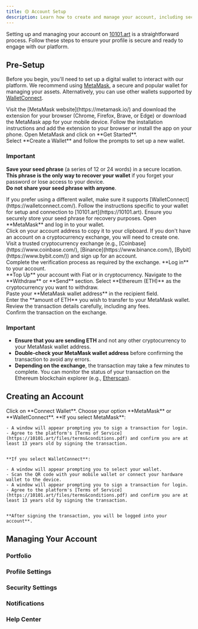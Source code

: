 ```yaml
---
title: 🟡 Account Setup 
description: Learn how to create and manage your account, including security settings and personal preferences
---
```


Setting up and managing your account on [10101.art](https://10101.art) is a straightforward process. 
Follow these steps to ensure your profile is secure and ready to engage with our platform.

## Pre-Setup

Before you begin, you'll need to set up a digital wallet to interact with our platform. We recommend using [MetaMask](https://metamask.io/), a secure and popular wallet for managing your assets. Alternatively, you can use other wallets supported by [WalletConnect](https://walletconnect.com/).


<AccordionGroup>

  <Accordion title="Install MetaMask">

<Steps>
  <Step title="First Step">
    Visit the [MetaMask website](https://metamask.io/) and download the extension for your browser (Chrome, Firefox, Brave, or Edge) or download the MetaMask app for your mobile device.
  </Step>
  <Step title="Second Step">
    Follow the installation instructions and add the extension to your browser or install the app on your phone.
  </Step>
  <Step title="Third Step">
    Open MetaMask and click on **Get Started**. <br />
    Select **Create a Wallet** and follow the prompts to set up a new wallet.
  </Step>
</Steps>


### Important
**Save your seed phrase** (a series of 12 or 24 words) in a secure location. <br />
**This phrase is the only way to recover your wallet** if you forget your password or lose access to your device. <br />
**Do not share your seed phrase with anyone**.
  </Accordion>

  <Accordion title="Use WalletConnect">

<Steps>
  <Step title="First Step">
    If you prefer using a different wallet, make sure it supports [WalletConnect](https://walletconnect.com/).
  </Step>
  <Step title="Second Step">
    Follow the instructions specific to your wallet for setup and connection to [10101.art](https://10101.art).
  </Step>
  <Step title="Third Step">
    Ensure you securely store your seed phrase for recovery purposes.
  </Step>
</Steps>
  </Accordion>

 <Accordion title="Top Up Your Wallet">

<Steps>
  <Step title="First Step">
    Open **MetaMask** and log in to your wallet. <br />
    Click on your account address to copy it to your clipboard.
  </Step>
  <Step title="Second Step">
    If you don't have an account on a cryptocurrency exchange, you will need to create one. <br />
    Visit a trusted cryptocurrency exchange (e.g., [Coinbase](https://www.coinbase.com/), [Binance](https://www.binance.com/), [Bybit](https://www.bybit.com/)) and sign up for an account. <br />
    Complete the verification process as required by the exchange.
  </Step>
  <Step title="Third Step">
    **Log in** to your account. <br />
    **Top Up** your account with Fiat or in cryptocurrency.
    Navigate to the **Withdraw** or **Send** section.
  </Step>
  <Step title="Fourth Step">
    Select **Ethereum (ETH)** as the cryptocurrency you want to withdraw. <br />
    Paste your **MetaMask wallet address** in the recipient field. <br />
    Enter the **amount of ETH** you wish to transfer to your MetaMask wallet.
  </Step>
  <Step title="Sixth Step">
    Review the transaction details carefully, including any fees. <br />
    Confirm the transaction on the exchange.
  </Step>
</Steps>

### Important
- **Ensure that you are sending ETH** and not any other cryptocurrency to your MetaMask wallet address. <br />
- **Double-check your MetaMask wallet address** before confirming the transaction to avoid any errors. <br />
- **Depending on the exchange**, the transaction may take a few minutes to complete. You can monitor the status of your transaction on the Ethereum blockchain explorer (e.g., [Etherscan](https://etherscan.io/)).
</Accordion>
  </AccordionGroup>


## Creating an Account


<Steps>
  <Step title="First Step">
    Click on **Connect Wallet**.
  </Step>
  <Step title="Second Step">
    Choose your option **MetaMask** or **WalletConnect**.
  </Step>
  <Step title="Third Step">
    **If you select MetaMask**:

	- A window will appear prompting you to sign a transaction for login.
    - Agree to the platform's [Terms of Service](https://10101.art/files/terms&conditions.pdf) and confirm you are at least 13 years old by signing the transaction.


	**If you select WalletConnect**:

	- A window will appear prompting you to select your wallet.
    - Scan the QR code with your mobile wallet or connect your hardware wallet to the device.
	- A window will appear prompting you to sign a transaction for login.
    - Agree to the platform's [Terms of Service](https://10101.art/files/terms&conditions.pdf) and confirm you are at least 13 years old by signing the transaction.


   	**After signing the transaction, you will be logged into your account**.
   </Step>
</Steps>

## Managing Your Account

### Portfolio
### Profile Settings
### Security Settings
### Notifications
### Help Center



